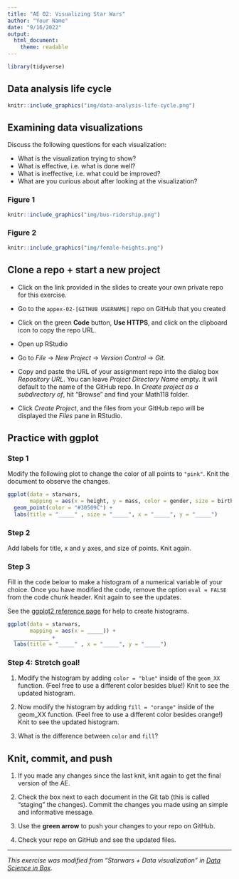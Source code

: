 ```yaml
---
title: "AE 02: Visualizing Star Wars"
author: "Your Name"
date: "9/16/2022"
output: 
  html_document: 
    theme: readable
---
```


```r
library(tidyverse)
```

## Data analysis life cycle 

```r
knitr::include_graphics("img/data-analysis-life-cycle.png")
```

## Examining data visualizations 

Discuss the following questions for each visualization:

- What is the visualization trying to show?
- What is effective, i.e. what is done well? 
- What is ineffective, i.e. what could be improved? 
- What are you curious about after looking at the visualization? 

### Figure 1

```r
knitr::include_graphics("img/bus-ridership.png")
```

### Figure 2

```r
knitr::include_graphics("img/female-heights.png")
```

## Clone a repo + start a new project

- Click on the link provided in the slides to create your own private repo for this exercise.

- Go to the `appex-02-[GITHUB USERNAME]` repo on GitHub that you created

- Click on the green **Code** button, **Use HTTPS**, and click on the clipboard icon to copy the repo URL.

- Open up RStudio

- Go to *File* $\rightarrow$ *New Project* $\rightarrow$ *Version Control* $\rightarrow$ *Git*. 

- Copy and paste the URL of your assignment repo into the dialog box *Repository URL*. You can leave *Project Directory Name* empty. It will default to the name of the GitHub repo. In *Create project as a subdirectory of*, hit "Browse" and find your Math118 folder.

- Click *Create Project*, and the files from your GitHub repo will be displayed the *Files* pane in RStudio. 


## Practice with ggplot

### Step 1

Modify the following plot to change the color of all points to `"pink"`. Knit the document to observe the changes.

```r
ggplot(data = starwars, 
       mapping = aes(x = height, y = mass, color = gender, size = birth_year)) +
  geom_point(color = "#30509C") +
  labs(title = "_____" , size = "_____", x = "_____", y = "_____")
```

### Step 2

Add labels for title, x and y axes, and size of points. Knit again. 

### Step 3

Fill in the code below to make a histogram of a numerical variable of your choice. Once you have modified the code, remove the option `eval = FALSE` from the code chunk header. Knit again to see the updates.

See the [ggplot2 reference page](https://ggplot2.tidyverse.org/reference/geom_histogram.html) for help to create histograms.

```r
ggplot(data = starwars, 
       mapping = aes(x = _____)) +
  ___________ +
  labs(title = "_____" , x = "_____", y = "_____")
```


### Step 4: Stretch goal!

1. Modify the histogram by adding `color = "blue"` inside of the `geom_XX` function. (Feel free to use a different color besides blue!) Knit to see the updated histogram. 

2. Now modify the histogram by adding `fill = "orange"` inside of the geom_XX function. (Feel free to use a different color besides orange!) Knit to see the updated histogram. 

3. What is the difference between `color` and `fill`? 

## Knit, commit, and push

1. If you made any changes since the last knit, knit again to get the final version of the AE. 

2. Check the box next to each document in the Git tab (this is called "staging" the changes).  Commit the changes you made using an simple and informative message.

2. Use the **green arrow** to push your changes to your repo on GitHub.

3. Check your repo on GitHub and see the updated files.

<hr> 

*This exercise was modified from "Starwars + Data visualization" in [Data Science in Box](https://datasciencebox.org/).*